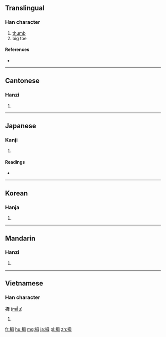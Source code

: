 ==Translingual==

===Han character===
{{Han char|rn=64|rad=手|as=05|sn=8|four=5705<sub>0</sub>|canj=手田卜戈 (QWYI)}}

# [[thumb]]
# big toe

====References====
* {{Han ref|kx=0424.220|dkj=11944|dj=0773.030|hdz=31862.050|uh=62C7|ud=25287|bh=A9E6|bd=43494}}

----

==Cantonese==

===Hanzi===
{{yue-hanzi|jyut=[[mou5]]|y=mou5}}

# {{defn|lang=yue|sort=手05}}

----

==Japanese==

===Kanji===
{{ja-kanji|grade=|rs=手05}}

# {{defn|lang=ja|sort=手05}}

====Readings====
* {{ja-readings|on=[[ぼ]] (bo), [[ぼう]] (bō)|kun=[[おやゆび]] (oyayubi)}}

----

==Korean==

===Hanja===
{{ko-hanja|hangeul=무|eumhun=|rv=mu|mr=mu|y=mu}}

# {{defn|lang=ko|sort=手05}}

----

==Mandarin==

===Hanzi===
{{cmn-hanzi|pin=[[mǔ]] ([[mu3]]), [[diān]] ([[dian1]]), [[niān]] ([[nian1]]), [[niǎn]] ([[nian3]])|wg=mu<sup>3</sup>, tien<sup>1</sup>, nien<sup>1</sup>, nien<sup>3</sup>}}

# {{defn|lang=cmn|sort=手05}}

----

==Vietnamese==

===Han character===
'''拇''' ([[mẫu]])

# {{defn|lang=vi}}

[[fr:拇]]
[[hu:拇]]
[[mg:拇]]
[[ja:拇]]
[[pl:拇]]
[[zh:拇]]